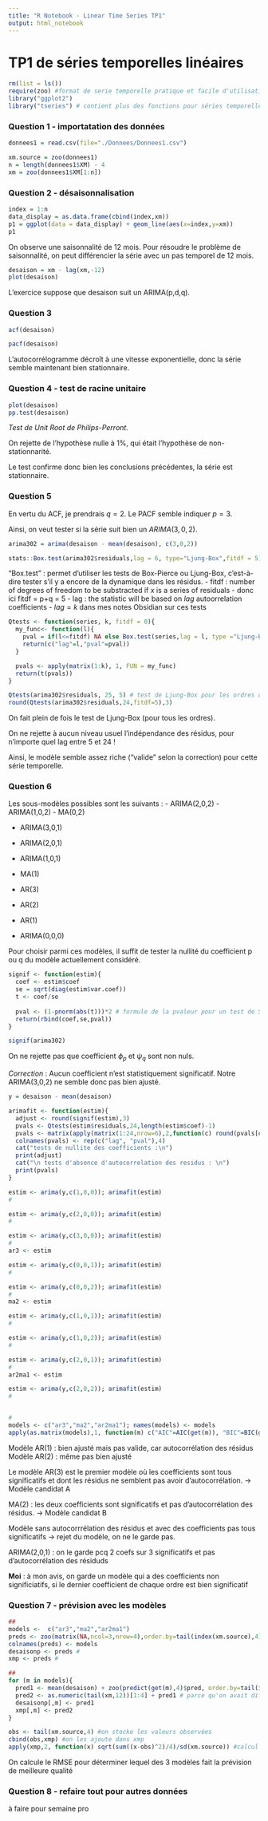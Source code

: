 ```yaml
---
title: "R Notebook - Linear Time Series TP1"
output: html_notebook
---
```



# TP1 de séries temporelles linéaires

```r
rm(list = ls())
require(zoo) #format de serie temporelle pratique et facile d'utilisation (mais plus volumineux)
library("ggplot2")
library("tseries") # contient plus des fonctions pour séries temporelles
```

### Question 1 - importatation des données
```r
donnees1 = read.csv(file="./Donnees/Donnees1.csv")

xm.source = zoo(donnees1)
n = length(donnees1$XM) - 4
xm = zoo(donnees1$XM[1:n])
```


### Question 2 - désaisonnalisation
```r
index = 1:n
data_display = as.data.frame(cbind(index,xm))
p1 = ggplot(data = data_display) + geom_line(aes(x=index,y=xm))
p1
```
On observe une saisonnalité de 12 mois.
Pour résoudre le problème de saisonnalité, on peut différencier la série avec un pas temporel de 12 mois.

```r
desaison = xm - lag(xm,-12)
plot(desaison)
```

L'exercice suppose que desaison suit un ARIMA(p,d,q).

### Question 3

```r
acf(desaison)
```
```r
pacf(desaison)
```
L'autocorrélogramme décroît à une vitesse exponentielle, donc la série semble maintenant bien stationnaire.

### Question 4 - test de racine unitaire
```r
plot(desaison)
pp.test(desaison)
```
*Test de Unit Root de Philips-Perront.*

On rejette de l'hypothèse nulle à 1%, qui était l'hypothèse de non-stationnarité.

Le test confirme donc bien les conclusions précédentes, la série est stationnaire.

### Question 5

En vertu du ACF, je prendrais $q=2$.
Le PACF semble indiquer $p=3$.

Ainsi, on veut tester si la série suit bien un $ARIMA(3,0,2)$.


```r
arima302 = arima(desaison - mean(desaison), c(3,0,2))

stats::Box.test(arima302$residuals,lag = 6, type="Ljung-Box",fitdf = 5)

```

"Box.test" : permet d'utiliser les tests de Box-Pierce ou Ljung-Box, c'est-à-dire tester s'il y a encore de la dynamique dans les résidus.
- fitdf : number of degrees of freedom to be substracted if $x$ is a series of residuals
  - donc ici fitdf = p+q = 5
  - lag : the statistic will be based on $lag$ autoorrelation coefficients
    - $lag=k$ dans mes notes Obsidian sur ces tests
  


```r
Qtests <- function(series, k, fitdf = 0){
  my_func<- function(l){
    pval = if(l<=fitdf) NA else Box.test(series,lag = l, type ="Ljung-Box",fitdf=fitdf)$p.value
    return(c("lag"=l,"pval"=pval))
  }

  pvals <- apply(matrix(1:k), 1, FUN = my_func)
  return(t(pvals))
}

Qtests(arima302$residuals, 25, 5) # test de Ljung-Box pour les ordres de 1 à 24
round(Qtests(arima302$residuals,24,fitdf=5),3)
```

On fait plein de fois le test de Ljung-Box (pour tous les ordres).

On ne rejette à aucun niveau usuel l'indépendance des résidus, pour n'importe quel lag entre 5 et 24 !

Ainsi, le modèle semble assez riche ("valide" selon la correction) pour cette série temporelle.

### Question 6
Les sous-modèles possibles sont les suivants :
- ARIMA(2,0,2)
- ARIMA(1,0,2)
- MA(0,2)

- ARIMA(3,0,1)
- ARIMA(2,0,1)
- ARIMA(1,0,1)
- MA(1)

- AR(3)
- AR(2)
- AR(1)

- ARIMA(0,0,0)

Pour choisir parmi ces modèles, il suffit de tester la nullité du coefficient p ou q du modèle actuellement considéré.

```r
signif <- function(estim){
  coef <- estim$coef
  se = sqrt(diag(estim$var.coef))
  t <- coef/se
  
  pval <- (1-pnorm(abs(t)))*2 # formule de la pvaleur pour un test de Student : on le retrouve facilement par le calcul
  return(rbind(coef,se,pval))
}

signif(arima302)
```

On ne rejette pas que coefficient $\phi_p$ et $\psi_q$ sont non nuls.

*Correction* : Aucun coefficient n'est statistiquement significatif. Notre ARIMA(3,0,2) ne semble donc pas bien ajusté.

```r
y = desaison - mean(desaison)

arimafit <- function(estim){
  adjust <- round(signif(estim),3)
  pvals <- Qtests(estim$residuals,24,length(estim$coef)-1)
  pvals <- matrix(apply(matrix(1:24,nrow=6),2,function(c) round(pvals[c,],3)),nrow=6)
  colnames(pvals) <- rep(c("lag", "pval"),4)
  cat("tests de nullite des coefficients :\n")
  print(adjust)
  cat("\n tests d'absence d'autocorrelation des residus : \n")
  print(pvals)
}

estim <- arima(y,c(1,0,0)); arimafit(estim)
# 

estim <- arima(y,c(2,0,0)); arimafit(estim)
# 

estim <- arima(y,c(3,0,0)); arimafit(estim)
# 
ar3 <- estim

estim <- arima(y,c(0,0,1)); arimafit(estim)
# 

estim <- arima(y,c(0,0,2)); arimafit(estim)
# 
ma2 <- estim

estim <- arima(y,c(1,0,1)); arimafit(estim)
# 

estim <- arima(y,c(1,0,2)); arimafit(estim)
# 

estim <- arima(y,c(2,0,1)); arimafit(estim)
# 
ar2ma1 <- estim

estim <- arima(y,c(2,0,2)); arimafit(estim)
# 


# 
models <- c("ar3","ma2","ar2ma1"); names(models) <- models
apply(as.matrix(models),1, function(m) c("AIC"=AIC(get(m)), "BIC"=BIC(get(m))))

```
Modèle AR(1) : bien ajusté mais pas valide, car autocorrélation des résidus
Modèle AR(2) : même pas bien ajusté

Le modèle AR(3) est le premier modèle où les coefficients sont tous significatifs et dont les résidus ne semblent pas avoir d'autocorrélation.
-> Modèle candidat A

MA(2) :  les deux coefficients sont significatifs et pas d'autocorrélation des résidus.
-> Modèle candidat B

Modèle sans autocorrrélation des résidus et avec des coefficients pas tous significatifs -> rejet du modèle, on ne le garde pas.

ARIMA(2,0,1) : on le garde pcq 2 coefs sur 3 significatifs et pas d'autocorrélation des résiduds

**Moi** : à mon avis, on garde un modèle qui a des coefficients non significiatifs, si le dernier coefficient de chaque ordre est bien significatif


### Question 7 - prévision avec les modèles
```r
##
models <-  c("ar3","ma2","ar2ma1")
preds <- zoo(matrix(NA,ncol=3,nrow=4),order.by=tail(index(xm.source),4))
colnames(preds) <- models
desaisonp <- preds #
xmp <- preds #

##
for (m in models){
  pred1 <- mean(desaison) + zoo(predict(get(m),4)$pred, order.by=tail(index(xm.source),4))
  pred2 <- as.numeric(tail(xm,12))[1:4] + pred1 # parce qu'on avait différencier de 12 en 12
  desaisonp[,m] <- pred1
  xmp[,m] <- pred2
}

obs <- tail(xm.source,4) #on stocke les valeurs observées
cbind(obs,xmp) #on les ajoute dans xmp
apply(xmp,2, function(x) sqrt(sum((x-obs)^2)/4)/sd(xm.source)) #calcul des RMSE

```

On calcule le RMSE pour déterminer lequel des 3 modèles fait la prévision de meilleure qualité


### Question 8 - refaire tout pour autres données
à faire pour semaine pro